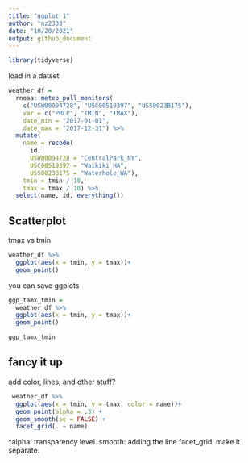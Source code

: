 ```yaml
---
title: "ggplot 1"
author: "nz2333"
date: "10/20/2021"
output: github_document
---
```

```r
library(tidyverse)
```

load in a datset
```r
weather_df = 
  rnoaa::meteo_pull_monitors(
    c("USW00094728", "USC00519397", "USS0023B17S"),
    var = c("PRCP", "TMIN", "TMAX"), 
    date_min = "2017-01-01",
    date_max = "2017-12-31") %>%
  mutate(
    name = recode(
      id, 
      USW00094728 = "CentralPark_NY", 
      USC00519397 = "Waikiki_HA",
      USS0023B17S = "Waterhole_WA"),
    tmin = tmin / 10,
    tmax = tmax / 10) %>%
  select(name, id, everything())
```

## Scatterplot

tmax vs tmin

```r
weather_df %>%
  ggplot(aes(x = tmin, y = tmax))+
  geom_point()
```

you can save ggplots

```r
ggp_tamx_tmin = 
  weather_df %>%
  ggplot(aes(x = tmin, y = tmax))+
  geom_point()

ggp_tamx_tmin
```

## fancy it up

add color, lines, and other stuff?

```r
 weather_df %>%
  ggplot(aes(x = tmin, y = tmax, color = name))+
  geom_point(alpha = .3) +
  geom_smooth(se = FALSE) +
  facet_grid(. ~ name)
```
^alpha: transparency level. 
smooth: adding the line
facet_grid: make it separate. 



